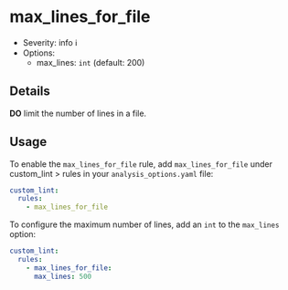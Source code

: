 # max_lines_for_file

- Severity: info ℹ️
- Options:
  - max_lines: `int` (default: 200)

## Details

**DO** limit the number of lines in a file.

## Usage

To enable the `max_lines_for_file` rule, add `max_lines_for_file` under custom_lint > rules in your `analysis_options.yaml` file:

```yaml
custom_lint:
  rules:
    - max_lines_for_file
```

To configure the maximum number of lines, add an `int` to the `max_lines` option:

```yaml
custom_lint:
  rules:
    - max_lines_for_file:
      max_lines: 500
```
